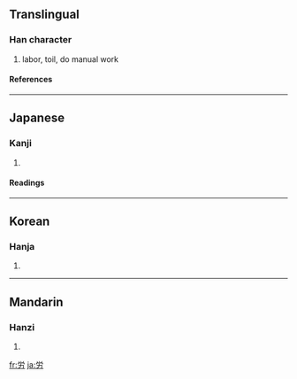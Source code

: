 {{see|勞}}

==Translingual==
===Han character===
{{Han char|rn=19|rad=力|as=05|sn=7|four=|canj=火月大尸 (FBKS)}}
# labor, toil, do manual work
====References====
{{Han ref|kx=0147.071|dkj=02329|dj=0331.150|hdz=10369.011|uh=52B4|ud=21172}}
----
==Japanese==
===Kanji===
{{ja-kanji|grade=4|rs=力05}}
# {{defn|Japanese}}
====Readings====
{{ja-readings|on=[[ろう]] (rō)|kun=[[つかれる]] (tsukareru), [[ねぎらう]] (negirau), [[いたわる]] (itawaru)}}
----
==Korean==
===Hanja===
{{ko-hanja|hangeul=로|rv=ro|mr=ro}}
# {{defn|Korean}}
----
==Mandarin==
===Hanzi===
{{cmn-hanzi|pin=[[láo]] ([[lao2]]), [[quàn]] ([[quan4]])|wg=lao<sup>2</sup>, ch'üan<sup>4</sup>}}
# {{defn|Mandarin}}

[[fr:労]]
[[ja:労]]